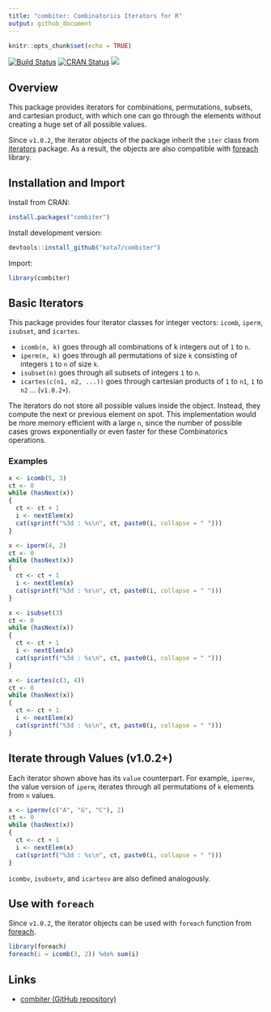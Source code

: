 ```yaml
---
title: "combiter: Combinatorics Iterators for R"
output: github_document
---
```


```r
knitr::opts_chunk$set(echo = TRUE)
```


[![Build Status](https://travis-ci.org/kota7/combiter.svg?branch=master)](https://travis-ci.org/kota7/combiter)
[![CRAN Status](http://www.r-pkg.org/badges/version/combiter)](http://www.r-pkg.org/badges/version/combiter)
[![](http://cranlogs.r-pkg.org/badges/combiter)](http://cran.rstudio.com/web/packages/combiter/index.html)





## Overview

This package provides iterators for combinations, permutations, subsets, and cartesian product, with which one can go through the elements without creating a huge set of
all possible values.

Since `v1.0.2`, the iterator objects of the package inherit the `iter` class from [iterators](https://cran.r-project.org/web/packages/iterators/index.html) package.
As a result, the objects are also compatible with [foreach](https://cran.r-project.org/web/packages/foreach/index.html) library.



## Installation and Import

Install from CRAN:
```r
install.packages("combiter")
```

Install development version:
```r
devtools::install_github("kota7/combiter")
```

Import:
```r
library(combiter)
```



## Basic Iterators

This package provides four iterator classes for integer vectors: `icomb`, `iperm`, `isubset`, and `icartes`. 

- `icomb(n, k)` goes through all combinations of k integers out of `1` to `n`.
- `iperm(n, k)` goes through all permutations of size `k` consisting of integers `1` to `n` of size `k`.
- `isubset(n)` goes through all subsets of integers `1` to `n`.
- `icartes(c(n1, n2, ...))` goes through cartesian products of `1` to `n1`, `1` to `n2` ... (`v1.0.2+`).


The iterators do not store all possible values inside the object. 
Instead, they compute the next or previous element on spot.
This implementation would be more memory efficient with a large `n`, 
since the number of possible cases grows exponentially or even faster for these
Combinatorics operations.


### Examples

```r
x <- icomb(5, 3)
ct <- 0
while (hasNext(x))
{
  ct <- ct + 1
  i <- nextElem(x)
  cat(sprintf("%3d : %s\n", ct, paste0(i, collapse = " ")))
}
```

```r
x <- iperm(4, 2)
ct <- 0
while (hasNext(x))
{
  ct <- ct + 1
  i <- nextElem(x)
  cat(sprintf("%3d : %s\n", ct, paste0(i, collapse = " ")))
}
```

```r
x <- isubset(3)
ct <- 0
while (hasNext(x))
{
  ct <- ct + 1
  i <- nextElem(x)
  cat(sprintf("%3d : %s\n", ct, paste0(i, collapse = " ")))
}
```

```r
x <- icartes(c(3, 4))
ct <- 0
while (hasNext(x))
{
  ct <- ct + 1
  i <- nextElem(x)
  cat(sprintf("%3d : %s\n", ct, paste0(i, collapse = " ")))
}
```



## Iterate through Values (v1.0.2+)

Each iterator shown above has its `value` counterpart.
For example, `ipermv`, the value version of `iperm`, iterates through all permutations of `k` elements from `n` values.


```r
x <- ipermv(c("A", "G", "C"), 2)
ct <- 0
while (hasNext(x))
{
  ct <- ct + 1
  i <- nextElem(x)
  cat(sprintf("%3d : %s\n", ct, paste0(i, collapse = " ")))
}
```

`icombv`, `isubsetv`, and `icartesv` are also defined analogously.


## Use with `foreach`

Since `v1.0.2`, the iterator objects can be used with `foreach` function from [foreach](https://cran.r-project.org/web/packages/foreach/index.html).

```r
library(foreach)
foreach(i = icomb(3, 2)) %do% sum(i)
```


## Links

- [combiter (GitHub repository)](https://github.com/kota7/combiter)



